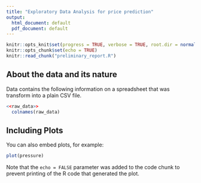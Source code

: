 ```yaml
---
title: "Exploratory Data Analysis for price prediction"
output:
  html_document: default
  pdf_document: default
---
```


```r
knitr::opts_knit$set(progress = TRUE, verbose = TRUE, root.dir = normalizePath(".."))
knitr::opts_chunk$set(echo = TRUE)
knitr::read_chunk("preliminary_report.R")
```


## About the data and its nature

Data contains the following information on a spreadsheet that was transform into a plain CSV file.

```r
<<raw_data>>
  colnames(raw_data)
```



## Including Plots

You can also embed plots, for example:

```r
plot(pressure)
```

Note that the `echo = FALSE` parameter was added to the code chunk to prevent printing of the R code that generated the plot.
